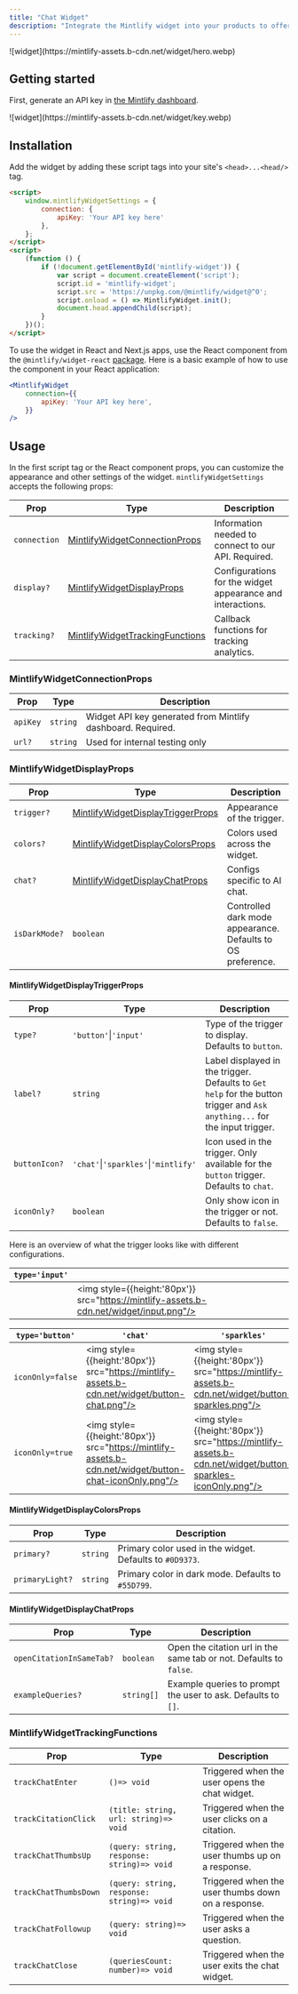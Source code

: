 ```yaml
---
title: "Chat Widget"
description: "Integrate the Mintlify widget into your products to offer users quick access to AI-powered chat with your docs content as the knowledge base."
---
```


<Frame>
  ![widget](https://mintlify-assets.b-cdn.net/widget/hero.webp)
</Frame>

## Getting started

First, generate an API key in [the Mintlify dashboard](https://dashboard.mintlify.com/chat/widget-auth).

<Frame>
  ![widget](https://mintlify-assets.b-cdn.net/widget/key.webp)
</Frame>

## Installation

Add the widget by adding these script tags into your site's `<head>...<head/>` tag.

```html
<script>
    window.mintlifyWidgetSettings = {
        connection: {
            apiKey: 'Your API key here'
        },
    };
</script>
<script>
    (function () {
        if (!document.getElementById('mintlify-widget')) {
            var script = document.createElement('script');
            script.id = 'mintlify-widget';
            script.src = 'https://unpkg.com/@mintlify/widget@^0';
            script.onload = () => MintlifyWidget.init();
            document.head.appendChild(script);
        }
    })();
</script>
```

To use the widget in React and Next.js apps, use the React component from the `@mintlify/widget-react` [package](https://www.npmjs.com/package/@mintlify/widget-react). Here is a basic example of how to use the component in your React application:

```jsx
<MintlifyWidget
    connection={{
        apiKey: 'Your API key here',
    }}
/>
```

## Usage

In the first script tag or the React component props, you can customize the appearance and other settings of the widget. `mintlifyWidgetSettings` accepts the following props:

| Prop         | Type                                                                | Description                                                |
| ------------ | ------------------------------------------------------------------- | ---------------------------------------------------------- |
| `connection` | [MintlifyWidgetConnectionProps](#mintlifywidgetconnectionProps)     | Information needed to connect to our API. Required.        |
| `display?`   | [MintlifyWidgetDisplayProps](#mintlifywidgetdisplayProps)           | Configurations for the widget appearance and interactions. |
| `tracking?`  | [MintlifyWidgetTrackingFunctions](#mintlifywidgettrackingfunctions) | Callback functions for tracking analytics.                 |

### MintlifyWidgetConnectionProps

| Prop     | Type     | Description                                                 |
| -------- | -------- | ----------------------------------------------------------- |
| `apiKey` | `string` | Widget API key generated from Mintlify dashboard. Required. |
| `url?` | `string` | Used for internal testing only |

### MintlifyWidgetDisplayProps

| Prop          | Type                                                                    | Description                                                 |
| ------------- | ----------------------------------------------------------------------- | ----------------------------------------------------------- |
| `trigger?`    | [MintlifyWidgetDisplayTriggerProps](#mintlifywidgetdisplaytriggerprops) | Appearance of the trigger.                                  |
| `colors?`     | [MintlifyWidgetDisplayColorsProps](#mintlifywidgetdisplaycolorsprops)   | Colors used across the widget.                              |
| `chat?`       | [MintlifyWidgetDisplayChatProps](#mintlifywidgetdisplaychatprops)       | Configs specific to AI chat.                                |
| `isDarkMode?` | `boolean`                                                               | Controlled dark mode appearance. Defaults to OS preference. |

#### MintlifyWidgetDisplayTriggerProps

| Prop          | Type                                 | Description                                                                                                                |
| ------------- | ------------------------------------ | -------------------------------------------------------------------------------------------------------------------------- |
| `type?`       | `'button'`\|`'input'`                | Type of the trigger to display. Defaults to `button`.                                                                      |
| `label?`      | `string`                             | Label displayed in the trigger. Defaults to `Get help` for the button trigger and `Ask anything...` for the input trigger. |
| `buttonIcon?` | `'chat'`\|`'sparkles'`\|`'mintlify'` | Icon used in the trigger. Only available for the `button` trigger. Defaults to `chat`.                                     |
| `iconOnly?`   | `boolean`                            | Only show icon in the trigger or not. Defaults to `false`.                                                                 |

Here is an overview of what the trigger looks like with different configurations.

| `type='input'` |                                                              |
| -------------- | ------------------------------------------------------------ |
|                | <img style={{height:'80px'}} src="https://mintlify-assets.b-cdn.net/widget/input.png"/> |

| `type='button'`  | `'chat'`                                                                    | `'sparkles'`                                                                    | `'mintlify'`                                                                    |
| ---------------- | --------------------------------------------------------------------------- | ------------------------------------------------------------------------------- | ------------------------------------------------------------------------------- |
| `iconOnly=false` | <img style={{height:'80px'}} src="https://mintlify-assets.b-cdn.net/widget/button-chat.png"/>        | <img style={{height:'80px'}} src="https://mintlify-assets.b-cdn.net/widget/button-sparkles.png"/>          | <img style={{height:'80px'}} src="https://mintlify-assets.b-cdn.net/widget/button-mintlify.png"/>          |
| `iconOnly=true`  | <img style={{height:'80px'}} src="https://mintlify-assets.b-cdn.net/widget/button-chat-iconOnly.png"/> | <img style={{height:'80px'}} src="https://mintlify-assets.b-cdn.net/widget/button-sparkles-iconOnly.png"/> | <img style={{height:'80px'}} src="https://mintlify-assets.b-cdn.net/widget/button-mintlify-iconOnly.png"/> |

#### MintlifyWidgetDisplayColorsProps

| Prop            | Type     | Description                                              |
| --------------- | -------- | -------------------------------------------------------- |
| `primary?`      | `string` | Primary color used in the widget. Defaults to `#0D9373`. |
| `primaryLight?` | `string` | Primary color in dark mode. Defaults to `#55D799`.       |

#### MintlifyWidgetDisplayChatProps

| Prop                     | Type       | Description                                                        |
| ------------------------ | ---------- | ------------------------------------------------------------------ |
| `openCitationInSameTab?` | `boolean`  | Open the citation url in the same tab or not. Defaults to `false`. |
| `exampleQueries?`        | `string[]` | Example queries to prompt the user to ask. Defaults to `[]`.       |

### MintlifyWidgetTrackingFunctions

| Prop                  | Type                                       | Description                                        |
| --------------------- | ------------------------------------------ | -------------------------------------------------- |
| `trackChatEnter`      | `()=> void`                                | Triggered when the user opens the chat widget.     |
| `trackCitationClick`  | `(title: string, url: string)=> void`      | Triggered when the user clicks on a citation.      |
| `trackChatThumbsUp`   | `(query: string, response: string)=> void` | Triggered when the user thumbs up on a response.   |
| `trackChatThumbsDown` | `(query: string, response: string)=> void` | Triggered when the user thumbs down on a response. |
| `trackChatFollowup`   | `(query: string)=> void`                   | Triggered when the user asks a question.           |
| `trackChatClose`      | `(queriesCount: number)=> void`            | Triggered when the user exits the chat widget.     |
